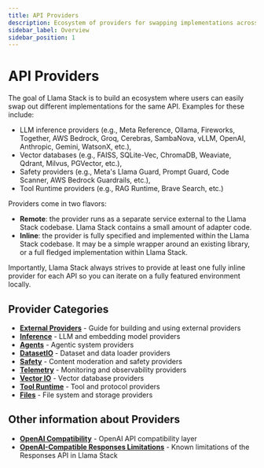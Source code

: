 ```yaml
---
title: API Providers
description: Ecosystem of providers for swapping implementations across the same API
sidebar_label: Overview
sidebar_position: 1
---
```


# API Providers

The goal of Llama Stack is to build an ecosystem where users can easily swap out different implementations for the same API. Examples for these include:
- LLM inference providers (e.g., Meta Reference, Ollama, Fireworks, Together, AWS Bedrock, Groq, Cerebras, SambaNova, vLLM, OpenAI, Anthropic, Gemini, WatsonX, etc.),
- Vector databases (e.g., FAISS, SQLite-Vec, ChromaDB, Weaviate, Qdrant, Milvus, PGVector, etc.),
- Safety providers (e.g., Meta's Llama Guard, Prompt Guard, Code Scanner, AWS Bedrock Guardrails, etc.),
- Tool Runtime providers (e.g., RAG Runtime, Brave Search, etc.)

Providers come in two flavors:
- **Remote**: the provider runs as a separate service external to the Llama Stack codebase. Llama Stack contains a small amount of adapter code.
- **Inline**: the provider is fully specified and implemented within the Llama Stack codebase. It may be a simple wrapper around an existing library, or a full fledged implementation within Llama Stack.

Importantly, Llama Stack always strives to provide at least one fully inline provider for each API so you can iterate on a fully featured environment locally.

## Provider Categories

- **[External Providers](external/index.mdx)** - Guide for building and using external providers
- **[Inference](inference/index.mdx)** - LLM and embedding model providers
- **[Agents](agents/index.mdx)** - Agentic system providers
- **[DatasetIO](datasetio/index.mdx)** - Dataset and data loader providers
- **[Safety](safety/index.mdx)** - Content moderation and safety providers
- **[Telemetry](telemetry/index.mdx)** - Monitoring and observability providers
- **[Vector IO](vector_io/index.mdx)** - Vector database providers
- **[Tool Runtime](tool_runtime/index.mdx)** - Tool and protocol providers
- **[Files](files/index.mdx)** - File system and storage providers

## Other information about Providers
- **[OpenAI Compatibility](./openai.mdx)** - OpenAI API compatibility layer
- **[OpenAI-Compatible Responses Limitations](./openai_responses_limitations.mdx)** - Known limitations of the Responses API in Llama Stack
